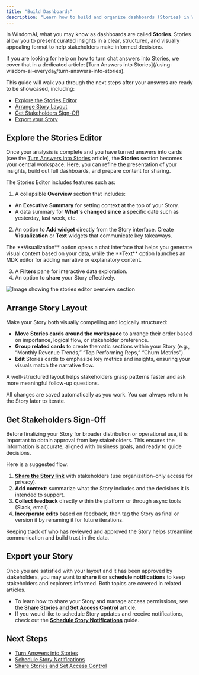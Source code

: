 ```yaml
---
title: "Build Dashboards"
description: "Learn how to build and organize dashboards (Stories) in WisdomAI by arranging layouts, exporting results, and getting stakeholders sign-off to ensure alignment and accuracy."
---
```


In WisdomAI, what you may know as dashboards are called **Stories**. Stories allow you to present curated insights in a clear, structured, and visually appealing format to help stakeholders make informed decisions.

<Note>
  If you are looking for help on how to turn chat answers into Stories, we cover that in a dedicated article: [Turn Answers into Stories](/using-wisdom-ai-everyday/turn-answers-into-stories).
</Note>

This guide will walk you through the next steps after your answers are ready to be showcased, including:

- [Explore the Stories Editor](#explore-the-stories-editor)
- [Arrange Story Layout](#arrange-story-layouts)
- [Get Stakeholders Sign-Off](#gather-stakeholders-sign-off)
- [Export your Story](#export-your-story)

## Explore the Stories Editor

Once your analysis is complete and you have turned answers into cards (see the [Turn Answers into Stories](/using-wisdom-ai-everyday/turn-answers-into-stories) article), the **Stories** section becomes your central workspace. Here, you can refine the presentation of your insights, build out full dashboards, and prepare content for sharing.

The Stories Editor includes features such as:

1. A collapsible **Overview** section that includes:

- An **Executive Summary** for setting context at the top of your Story.
- A data summary for **What's changed since** a specific date such as yesterday, last week, etc.

2. An option to **Add widget** directly from the Story interface. Create **Visualization** or **Text** widgets that communicate key takeaways.

<Info>
  The **Visualization** option opens a chat interface that helps you generate visual content based on your data, while the **Text** option launches an MDX editor for adding narrative or explanatory content.
</Info>

3. A **Filters** pane for interactive data exploration.
4. An option to **share** your Story effectively.

![Image showing the stories editor overview section](/images/stories-editor-overview-section-v2.png)

## Arrange Story Layout

Make your Story both visually compelling and logically structured:

- **Move Stories cards** **around the workspace** to arrange their order based on importance, logical flow, or stakeholder preference.
- **Group related cards** to create thematic sections within your Story (e.g., “Monthly Revenue Trends,” “Top Performing Reps,” “Churn Metrics”).
- **Edit** Stories cards to emphasize key metrics and insights, ensuring your visuals match the narrative flow.

<Tip>
  A well-structured layout helps stakeholders grasp patterns faster and ask more meaningful follow-up questions.
</Tip>

All changes are saved automatically as you work. You can always return to the Story later to iterate.

## Get Stakeholders Sign-Off

Before finalizing your Story for broader distribution or operational use, it is important to obtain approval from key stakeholders. This ensures the information is accurate, aligned with business goals, and ready to guide decisions.

Here is a suggested flow:

1. [**Share the Story link**](/using-wisdom-ai-everyday/share-stories-and-set-access-control) with stakeholders (use organization-only access for privacy).
2. **Add context**: summarize what the Story includes and the decisions it is intended to support.
3. **Collect feedback** directly within the platform or through async tools (Slack, email).
4. **Incorporate edits** based on feedback, then tag the Story as final or version it by renaming it for future iterations.

<Tip>
  Keeping track of who has reviewed and approved the Story helps streamline communication and build trust in the data.
</Tip>

## Export your Story

Once you are satisfied with your layout and it has been approved by stakeholders, you may want to **share** it or **schedule notifications** to keep stakeholders and explorers informed. Both topics are covered in related articles.

- To learn how to share your Story and manage access permissions, see the [**Share Stories and Set Access Control**](/using-wisdom-ai-everyday/share-stories-and-set-access-control) article.
- If you would like to schedule Story updates and receive notifications, check out the [**Schedule Story Notifications**](/using-wisdom-ai-everyday/schedule-story-notifications) guide.

## Next Steps

- [Turn Answers into Stories](/using-wisdom-ai-everyday/turn-answers-into-stories)
- [Schedule Story Notifications](/using-wisdom-ai-everyday/schedule-story-notifications)
- [Share Stories and Set Access Control](/using-wisdom-ai-everyday/share-stories-and-set-access-control)